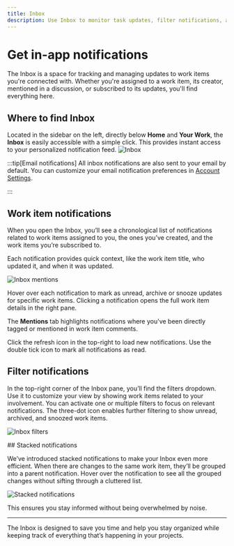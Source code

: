 ```yaml
---
title: Inbox
description: Use Inbox to monitor task updates, filter notifications, and manage mentions.
---
```



# Get in-app notifications

The Inbox is a space for tracking and managing updates to work items you're connected with. Whether you're assigned to a work item, its creator, mentioned in a discussion, or subscribed to its updates, you'll find everything here.

## Where to find Inbox

Located in the sidebar on the left, directly below **Home** and **Your Work**, the **Inbox** is easily accessible with a simple click. This provides instant access to your personalized notification feed.
![Inbox](https://media.docs.plane.so/inbox/inbox.webp#center)

:::tip[Email notifications]
All inbox notifications are also sent to your email by default. You can customize your email notification preferences in [Account Settings](/core-concepts/account/settings#notifications).

:::

## Work item notifications

When you open the Inbox, you’ll see a chronological list of notifications related to work items assigned to you, the ones you’ve created, and the work items you’re subscribed to.

Each notification provides quick context, like the work item title, who updated it, and when it was updated.

![Inbox mentions](https://media.docs.plane.so/inbox/inbox-mentions.webp#center)

Hover over each notification to mark as unread, archive or snooze updates for specific work items. Clicking a notification opens the full work item details in the right pane.

The **Mentions** tab highlights notifications where you've been directly tagged or mentioned in work item comments.

Click the refresh icon in the top-right to load new notifications. Use the double tick icon to mark all notifications as read.

## Filter notifications

In the top-right corner of the Inbox pane, you’ll find the filters dropdown. Use it to customize your view by showing work items related to your involvement. You can activate one or multiple filters to focus on relevant notifications. The three-dot icon enables further filtering to show unread, archived, and snoozed work items.

![Inbox filters](https://media.docs.plane.so/inbox/inbox-filters.webp#center)

<div className="tag-wrapper">
  ## Stacked notifications
  <Tags tags={[{ name: "Pro", link: "https://plane.so/pricing", additionalClass: "pro" }]} />
</div>

We’ve introduced stacked notifications to make your Inbox even more efficient. When there are changes to the same work item, they’ll be grouped into a parent notification. Hover over the notification to see all the grouped changes without sifting through a cluttered list.

![Stacked notifications](https://media.docs.plane.so/inbox/stacked-notifications.webp#center)

This ensures you stay informed without being overwhelmed by noise.

---

The Inbox is designed to save you time and help you stay organized while keeping track of everything that’s happening in your projects.
